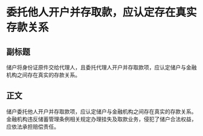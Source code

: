 # 委托他人开户并存取款，应认定存在真实存款关系
## 副标题
储户将身份证原件交给代理人，且委托代理人开户并存取款项，应认定储户与金融机构之间存在真实的存款关系。
## 正文
储户委托他人开户并存取款项，应认定储户与金融机构之间存在真实的存款关系。金融机构违反储蓄管理条例相关规定办理挂失及取款业务，侵犯了储户合法权益，应依法承担赔偿责任。